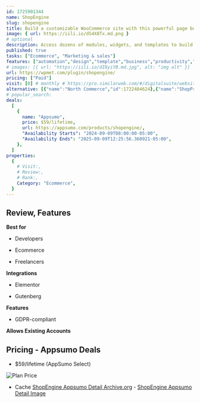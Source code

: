 ```yaml
---
id: 1725901344
name: ShopEngine
slug: shopengine
title: Build a customizable WooCommerce site with this powerful page builder plugin for WordPress
image: { url: https://iili.io/dS4X8Tx.md.png }
# optional
description: Access dozens of modules, widgets, and templates to build your store in a flashSupports both Elementor and Gutenberg builders
published: true
tasks: ["Ecommerce", "Marketing & sales"]
features: ["automation","design","template","business","productivity","collaboration","marketing","customer support","analytics"]
# images: [{ url: "https://iili.io/dI8yiYB.md.jpg", alt: "img alt" }]
url: https://wpmet.com/plugin/shopengine/
pricing: ["Paid"]
visit: [0] # monthly # https://pro.similarweb.com/#/digitalsuite/websiteanalysis/home
alternative: [{"name":"North Commerce","id":1722484624},{"name":"ShopPress & Kata Bundle","id":1721706985},{"name":"WowStore","id":1723482102},{"name":"FluxBuilder","id":1722281231},{"name":"builder","id":1724415642}]
# popular_search:
deals:
  [
    {
      name: "Appsumo",
      price: $59/lifetime,
      url: https://appsumo.com/products/shopengine/,
      "Availability Starts": "2024-09-09T08:00:00-05:00",
      "Availability Ends": "2025-09-09T12:25:56.360921-05:00",
    },
  ]
properties:
  {
    # Visit:,
    # Review:,
    # Rank:,
    Category: "Ecommerce",
  }
---
```


## Review, Features

 

**Best for**

- Developers

- Ecommerce

- Freelancers

**Integrations**

- Elementor

- Gutenberg

**Features**

- GDPR-compliant

**Allows Existing Accounts**

## Pricing - Appsumo Deals

- $59/lifetime (AppSumo Select)

<Img src="https://iili.io/dS6qUdb.png" alt="Plan Price" />

- Cache [ShopEngine Appsumo Detail Archive.org](https://web.archive.org/web/*/https://appsumo.com/products/shopengine/) - [ShopEngine Appsumo Detail Image](https://iili.io/dS6Bnp4.png)
